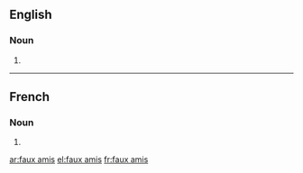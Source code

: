 ==English==

===Noun===
{{head|en|plural}}

# {{plural of|faux ami|lang=en}}

----

==French==

===Noun===
{{head|fr|plural}}

# {{plural of|faux-ami|lang=fr}}

[[ar:faux amis]]
[[el:faux amis]]
[[fr:faux amis]]